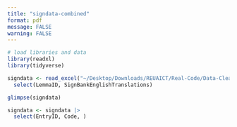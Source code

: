 ```yaml
---
title: "signdata-combined"
format: pdf
message: FALSE
warning: FALSE
---
```


```r
# load libraries and data
library(readxl)
library(tidyverse)

signdata <- read_excel("~/Desktop/Downloads/REUAICT/Real-Code/Data-Cleaning/ASL-Data/asl-lex.xlsx") |>
  select(LemmaID, SignBankEnglishTranslations)

glimpse(signdata)
```

```r
signdata <- signdata |>
  select(EntryID, Code, )
```